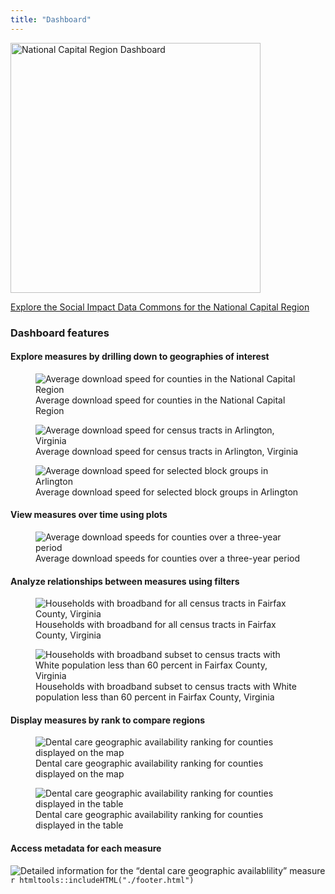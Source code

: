 ```yaml
---
title: "Dashboard"
---
```


[![National Capital Region Dashboard](img/dashboard-ncrlogo.png){width=400px}](https://uva-bi-sdad.github.io/capital_region/?plot_type=scatter&shape_type=tract&variable_type=Broadband&selected_variable=speed_measurements:avg_down_using_devices&selected_year=2021&filter.time_min=2019&filter.time_max=2021)

[Explore the Social Impact Data Commons for the National Capital Region]((https://uva-bi-sdad.github.io/capital_region/?plot_type=scatter&shape_type=tract&variable_type=Broadband&selected_variable=speed_measurements:avg_down_using_devices&selected_year=2021&filter.time_min=2019&filter.time_max=2021))

### Dashboard features
#### Explore measures by drilling down to geographies of interest

![Average download speed for counties in the National Capital Region](img/dashboard-zoom0.png)

![Average download speed for census tracts in Arlington, Virginia](img/dashboard-zoom1.png)

![Average download speed for selected block groups in Arlington](img/dashboard-zoom2.png)

#### View measures over time using plots

![Average download speeds for counties over a three-year period](img/dashboard-time.png)

#### Analyze relationships between measures using filters

![Households with broadband for all census tracts in Fairfax County, Virginia](img/dashboard-overall.png)

![Households with broadband subset to census tracts with White population less than 60 percent in Fairfax County, Virginia](img/dashboard-nonwhite.png)

#### Display measures by rank to compare regions

![Dental care geographic availability ranking for counties displayed on the map](img/dashboard-rank.png)



![Dental care geographic availability ranking for counties displayed in the table](img/dashboard-ranktable.png)

#### Access metadata for each measure

![Detailed information for the "dental care geographic availablility" measure](img/dashboard-info.png)
`r htmltools::includeHTML("./footer.html")`
